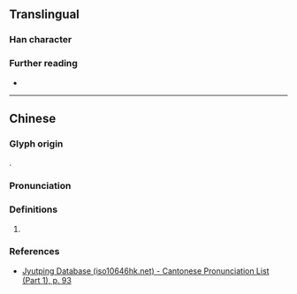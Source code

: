 {{character info}}
==Translingual==

===Han character===
{{Han char|rn=38|rad=女|as=08|sn=11|four=|canj=VSJR|ids=⿰女居}}

===Further reading===
* {{Han ref|kx=0265.250|dkj=06443|hdz=21062.080|uh=5A6E|ud=23150}}

----

==Chinese==
{{zh-forms}}

===Glyph origin===
{{Han compound|女|居|c1=s|c2=p|ls=psc|t1=woman}}.

===Pronunciation===
{{zh-pron
|m=jū
|c=geoi1
|mc=y
|oc=y
|cat=
}}

===Definitions===
{{head|zh|Han character}}

# {{rfdef|zh}}

===References===
* [http://www.iso10646hk.net/jp/document/download.jsp Jyutping Database (iso10646hk.net) - Cantonese Pronunciation List (Part 1), p. 93]